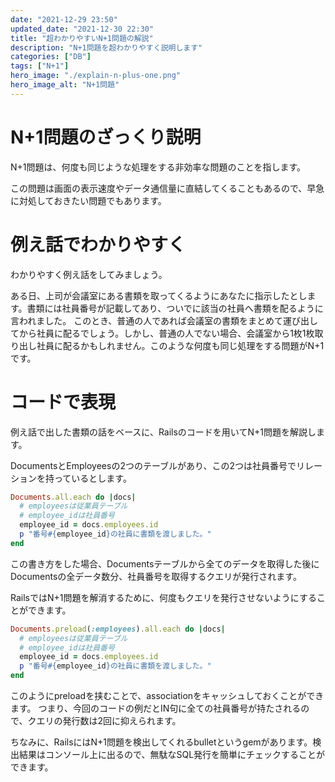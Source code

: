 ```yaml
---
date: "2021-12-29 23:50"
updated_date: "2021-12-30 22:30"
title: "超わかりやすいN+1問題の解説"
description: "N+1問題を超わかりやすく説明します"
categories: ["DB"]
tags: ["N+1"]
hero_image: "./explain-n-plus-one.png"
hero_image_alt: "N+1問題"
---
```


# N+1問題のざっくり説明

N+1問題は、何度も同じような処理をする非効率な問題のことを指します。

この問題は画面の表示速度やデータ通信量に直結してくることもあるので、早急に対処しておきたい問題でもあります。

# 例え話でわかりやすく

わかりやすく例え話をしてみましょう。

ある日、上司が会議室にある書類を取ってくるようにあなたに指示したとします。書類には社員番号が記載してあり、ついでに該当の社員へ書類を配るように言われました。
このとき、普通の人であれば会議室の書類をまとめて運び出してから社員に配るでしょう。しかし、普通の人でない場合、会議室から1枚1枚取り出し社員に配るかもしれません。このような何度も同じ処理をする問題がN+1です。

# コードで表現

例え話で出した書類の話をベースに、Railsのコードを用いてN+1問題を解説します。

DocumentsとEmployeesの2つのテーブルがあり、この2つは社員番号でリレーションを持っているとします。

```rb
Documents.all.each do |docs|
  # employeesは従業員テーブル
  # employee_idは社員番号
  employee_id = docs.employees.id
  p "番号#{employee_id}の社員に書類を渡しました。"
end
```

この書き方をした場合、Documentsテーブルから全てのデータを取得した後にDocumentsの全データ数分、社員番号を取得するクエリが発行されます。

RailsではN+1問題を解消するために、何度もクエリを発行させないようにすることができます。

```rb
Documents.preload(:employees).all.each do |docs|
  # employeesは従業員テーブル
  # employee_idは社員番号
  employee_id = docs.employees.id
  p "番号#{employee_id}の社員に書類を渡しました。"
end
```

このようにpreloadを挟むことで、associationをキャッシュしておくことができます。
つまり、今回のコードの例だとIN句に全ての社員番号が持たされるので、クエリの発行数は2回に抑えられます。

ちなみに、RailsにはN+1問題を検出してくれるbulletというgemがあります。検出結果はコンソール上に出るので、無駄なSQL発行を簡単にチェックすることができます。